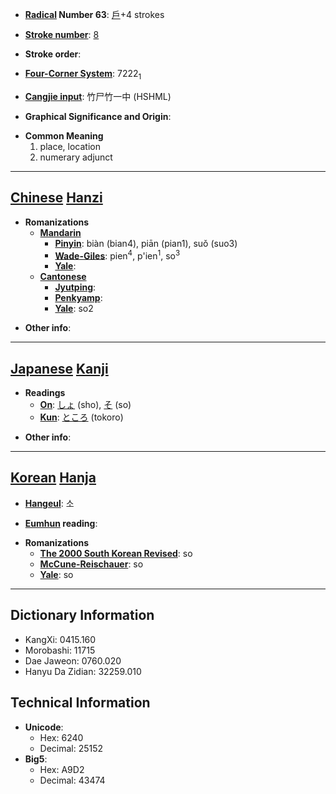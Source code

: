 * '''[[Wiktionary:Chinese radical index| Radical]] Number 63''': [[Wiktionary:Chinese radical index 戶|戶]]+4 strokes

* '''[[Wiktionary:Chinese total strokes index|Stroke number]]''': [[Wiktionary:Chinese total strokes index 8|8]]

* '''Stroke order''': 

* '''[[Wiktionary:Chinese four corner index|Four-Corner System]]''': 7222<sub>1</sub>

* '''[[Wiktionary:Chinese Cangjie index|Cangjie input]]''': 竹尸竹一中 (HSHML)

* '''Graphical Significance and Origin''': 

* '''Common Meaning'''
*#place, location
*# numerary adjunct


----

== [[Chinese]] [[Hanzi]] ==

* '''Romanizations'''
** '''[[Mandarin]]'''
*** '''[[Pinyin]]''': biàn (bian4), piān (pian1), suǒ (suo3)
*** '''[[Wade-Giles]]''': pien<sup>4</sup>, p'ien<sup>1</sup>, so<sup>3</sup>
*** '''[[Yale]]''': 
** '''[[Cantonese]]'''
*** '''[[Jyutping]]''':
*** '''[[Penkyamp]]''': 
*** '''[[Yale]]''': so2

* '''Other info''': 

----

== [[Japanese]] [[Kanji]] ==

* '''Readings'''
** '''[[On]]''': [[しょ]] (sho), [[そ]] (so)
** '''[[Kun]]''': [[ところ]] (tokoro)

* '''Other info''':  

----

== [[Korean]] [[Hanja]] ==

* '''[[Hangeul]]''': 소

* '''[[Eumhun]] reading''': 

* '''Romanizations'''
** '''[[The 2000 South Korean Revised Romanization|The 2000 South Korean Revised]]''': so
** '''[[McCune-Reischauer]]''': so
** '''[[Yale]]''': so

----

== Dictionary Information ==

* KangXi: 0415.160
* Morobashi: 11715
* Dae Jaweon: 0760.020
* Hanyu Da Zidian: 32259.010

== Technical Information ==

* '''Unicode''':
** Hex: 6240
** Decimal: 25152
* '''Big5''':
** Hex: A9D2
** Decimal: 43474